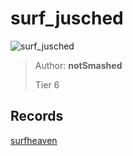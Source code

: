 
# surf_jusched

![surf_jusched](https://raw.githubusercontent.com/Sayt123/SurfMapPics/Maps-and-bonuses/csgo/surf_jusched.jpg)

> Author: **notSmashed**
>
> Tier 6

## Records

[surfheaven](https://surfheaven.eu/map/surf_jusched)
